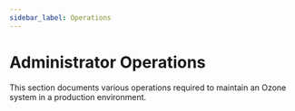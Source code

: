```yaml
---
sidebar_label: Operations
---
```


# Administrator Operations


This section documents various operations required to maintain an Ozone system in a production environment.

<DocCardList/>
